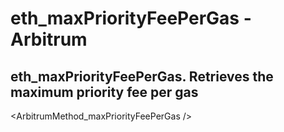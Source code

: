 # eth_maxPriorityFeePerGas  - Arbitrum

## eth_maxPriorityFeePerGas. Retrieves the maximum priority fee per gas


<ArbitrumMethod_maxPriorityFeePerGas  />
